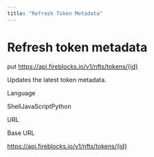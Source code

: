 ```yaml
---
title: "Refresh Token Metadata"
---
```

  
  # Refresh token metadata

put https://api.fireblocks.io/v1/nfts/tokens/{id}

Updates the latest token metadata.

Language

ShellJavaScriptPython

URL

Base URL

https://api.fireblocks.io/v1/nfts/tokens/{id}